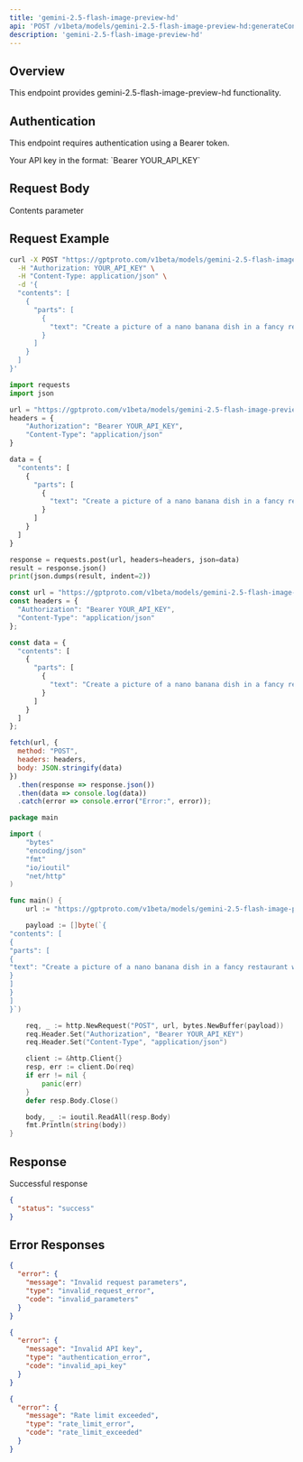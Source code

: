 ```yaml
---
title: 'gemini-2.5-flash-image-preview-hd'
api: 'POST /v1beta/models/gemini-2.5-flash-image-preview-hd:generateContent'
description: 'gemini-2.5-flash-image-preview-hd'
---
```


## Overview

This endpoint provides gemini-2.5-flash-image-preview-hd functionality.

## Authentication

This endpoint requires authentication using a Bearer token.

<ParamField header="Authorization" type="string" required>
  Your API key in the format: `Bearer YOUR_API_KEY`
</ParamField>

## Request Body

<ParamField body="contents" type="array" >
  Contents parameter
</ParamField>

## Request Example

<CodeGroup>

```bash cURL
curl -X POST "https://gptproto.com/v1beta/models/gemini-2.5-flash-image-preview-hd:generateContent" \
  -H "Authorization: YOUR_API_KEY" \
  -H "Content-Type: application/json" \
  -d '{
  "contents": [
    {
      "parts": [
        {
          "text": "Create a picture of a nano banana dish in a fancy restaurant with a Gemini theme"
        }
      ]
    }
  ]
}'
```

```python Python
import requests
import json

url = "https://gptproto.com/v1beta/models/gemini-2.5-flash-image-preview-hd:generateContent"
headers = {
    "Authorization": "Bearer YOUR_API_KEY",
    "Content-Type": "application/json"
}

data = {
  "contents": [
    {
      "parts": [
        {
          "text": "Create a picture of a nano banana dish in a fancy restaurant with a Gemini theme"
        }
      ]
    }
  ]
}

response = requests.post(url, headers=headers, json=data)
result = response.json()
print(json.dumps(result, indent=2))
```

```javascript JavaScript
const url = "https://gptproto.com/v1beta/models/gemini-2.5-flash-image-preview-hd:generateContent";
const headers = {
  "Authorization": "Bearer YOUR_API_KEY",
  "Content-Type": "application/json"
};

const data = {
  "contents": [
    {
      "parts": [
        {
          "text": "Create a picture of a nano banana dish in a fancy restaurant with a Gemini theme"
        }
      ]
    }
  ]
};

fetch(url, {
  method: "POST",
  headers: headers,
  body: JSON.stringify(data)
})
  .then(response => response.json())
  .then(data => console.log(data))
  .catch(error => console.error("Error:", error));
```

```go Go
package main

import (
    "bytes"
    "encoding/json"
    "fmt"
    "io/ioutil"
    "net/http"
)

func main() {
    url := "https://gptproto.com/v1beta/models/gemini-2.5-flash-image-preview-hd:generateContent"

    payload := []byte(`{
"contents": [
{
"parts": [
{
"text": "Create a picture of a nano banana dish in a fancy restaurant with a Gemini theme"
}
]
}
]
}`)

    req, _ := http.NewRequest("POST", url, bytes.NewBuffer(payload))
    req.Header.Set("Authorization", "Bearer YOUR_API_KEY")
    req.Header.Set("Content-Type", "application/json")

    client := &http.Client{}
    resp, err := client.Do(req)
    if err != nil {
        panic(err)
    }
    defer resp.Body.Close()

    body, _ := ioutil.ReadAll(resp.Body)
    fmt.Println(string(body))
}
```

</CodeGroup>

## Response

<ResponseField name="Success" type="200">
  Successful response

```json
{
  "status": "success"
}
```
</ResponseField>

## Error Responses

<ResponseExample>

```json 400 - Bad Request
{
  "error": {
    "message": "Invalid request parameters",
    "type": "invalid_request_error",
    "code": "invalid_parameters"
  }
}
```

```json 401 - Unauthorized
{
  "error": {
    "message": "Invalid API key",
    "type": "authentication_error",
    "code": "invalid_api_key"
  }
}
```

```json 429 - Rate Limit Exceeded
{
  "error": {
    "message": "Rate limit exceeded",
    "type": "rate_limit_error",
    "code": "rate_limit_exceeded"
  }
}
```

</ResponseExample>

